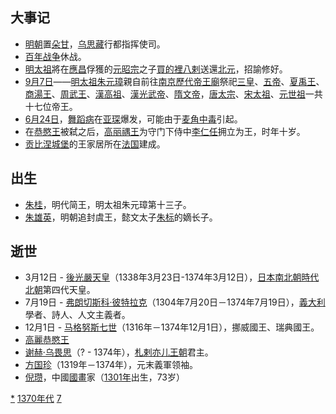{{yearTOC|1374|明'''[[洪武_(朱元璋)|洪武]]七年'''；北元'''[[宣光_(元昭宗)|宣光]]四年'''；越南'''[[隆慶_(陳睿宗)|隆慶]]二年'''；日本南朝'''[[文中|文中]]三年'''，北朝'''[[應安|應安]]七年'''}}
== 大事记 ==
*[[明朝|明朝]]置[[朵甘|朵甘]]，[[乌思藏|乌思藏]]行都指挥使司。
*[[百年战争|百年战争]]休战。
*[[明太祖|明太祖]]將在[[應昌|應昌]]俘獲的[[元昭宗|元昭宗]]之子[[買的裡八剌|買的裡八剌]]送還[[北元|北元]]，招諭修好。
*[[9月7日|9月7日]]——[[明太祖|明太祖]][[朱元璋|朱元璋]]親自前往[[南京|南京]][[歷代帝王廟|歷代帝王廟]]祭祀[[三皇|三皇]]、[[五帝|五帝]]、[[夏禹王|夏禹王]]、[[商湯王|商湯王]]、[[周武王|周武王]]、[[漢高祖|漢高祖]]、[[漢光武帝|漢光武帝]]、[[隋文帝|隋文帝]]，[[唐太宗|唐太宗]]、[[宋太祖|宋太祖]]、[[元世祖|元世祖]]一共十七位帝王。
*[[6月24日|6月24日]]，[[舞蹈病|舞蹈病]]在[[亚琛|亚琛]]爆发，可能由于[[麦角中毒|麦角中毒]]引起。
*在[[恭愍王|恭愍王]]被弑之后，[[高丽禑王|高丽禑王]]为守门下侍中[[李仁任|李仁任]]拥立为王，时年十岁。
*[[贡比涅城堡|贡比涅城堡]]的王家居所在[[法国|法国]]建成。


== 出生 ==
*[[朱桂|朱桂]]，明代简王，明太祖朱元璋第十三子。
*[[朱雄英|朱雄英]]，明朝追封虞王，懿文太子[[朱標|朱标]]的嫡长子。

== 逝世 ==
{{Wikisource year mention}}
*3月12日 - [[後光嚴天皇|後光嚴天皇]]（1338年3月23日-1374年3月12日），[[日本|日本]][[南北朝_(日本)|南北朝時代]][[北朝_(日本)|北朝]]第四代天皇。
*7月19日 - [[弗朗切斯科·彼特拉克|弗朗切斯科·彼特拉克]]（1304年7月20日－1374年7月19日），[[義大利|義大利]]學者、詩人、人文主義者。
*12月1日 - [[马格努斯七世|马格努斯七世]]（1316年－1374年12月1日），挪威國王、瑞典國王。
*[[高麗恭愍王|高麗恭愍王]]
*[[谢赫·乌畏思|谢赫·乌畏思]]（? - 1374年），[[札剌亦儿王朝|札剌亦儿王朝]]君主。
*[[方国珍|方国珍]]（1319年－1374年），元末義軍领袖。
*[[倪瓒|倪瓒]]，中國[[中國畫|國畫]]家（[[1301年|1301年]]出生，73岁）



[[Category:1374年|*]]
[[Category:1370年代|]]
[[Category:14世纪各年|7]]